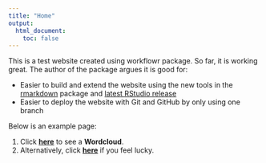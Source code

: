 ```yaml
---
title: "Home"
output:
  html_document:
    toc: false
---
```


This is a test website created using workflowr package. So far, it is working great.
The author of the package argues it is good for:

*  Easier to build and extend the website using the new tools in the [rmarkdown][] package and [latest RStudio release][rstudio]
*  Easier to deploy the website with Git and GitHub by only using one branch

[rmarkdown]: http://rmarkdown.rstudio.com/rmarkdown_websites.htm
[rstudio]: https://www.rstudio.com/products/rstudio/download/preview/

Below is an example page:

1. Click **[here](first-analysis.html)** to see a **Wordcloud**.
2. Alternatively, click **[here](https://www.youtube.com/watch?v=oHg5SJYRHA0)** if you feel lucky.

